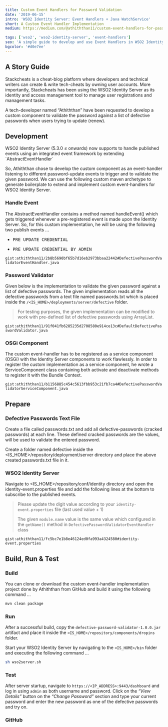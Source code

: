 ```yaml
---
title: Custom Event Handlers for Password Validation
date: '2019-06-15'
intro: 'WSO2 Identity Server: Event Handlers + Java WatchService'
short: A Custom Event Handler Implementation
medium: https://medium.com/@athiththan11/custom-event-handlers-for-password-validation-f5840f0cc60f

tags: ['wso2', 'wso2-identity-server', 'event-handlers']
seo: 'A simple guide to develop and use Event Handlers in WSO2 Identity Server'
bgcolor: '#d0e7ee'
---
```


## A Story Guide

Stackcheats is a cheat-blog platform where developers and technical writers can create & write tech-cheats by owning user accounts. More importantly, Stackcheats has been using the WSO2 Identity Server as its identity and access management tool to manage user registrations and management tasks.

A tech-developer named “Athiththan” have been requested to develop a custom component to validate the password against a list of defective passwords when users trying to update (renew).

## Development

<p class="quote text-secondary">
    WSO2 Identity Server (5.3.0 ≤ onwards) now supports to handle published events using an integrated event framework by extending `AbstractEventHandler`
</p>

So, Athiththan chose to develop the custom component as an event-handler listening to different password-update events to trigger and to validate the given password.
We can use the following custom maven archetype to generate boilerplate to extend and implement custom event-handlers for WSO2 Identity Server.

### Handle Event

The AbstractEventHandler contains a method named handleEvent() which gets triggered whenever a pre-registered event is made upon the Identity Server. So, for this custom implementation, he will be using the following two publish events …

- <pre>PRE_UPDATE_CREDENTIAL</pre>
- <pre>PRE_UPDATE_CREDENTIAL_BY_ADMIN</pre>

`gist:athiththan11/2b8b5690bf65b7d16eb2973bbaa22442#DefectivePasswordValidatorEventHandler.java`

### Password Validator

Given below is the implementation to validate the given password against a list of defective passwords. The given implementation reads all the defective passwords from a text file named passwords.txt which is placed inside the `/<IS_HOME>/deployments/server/defective` folder.

> For testing purposes, the given implementation can be modified to work with pre-defined list of defective passwords using ArrayList.

`gist:athiththan11/91f041fb6285235d2708580e914ce13c#DefaultDefectivePasswordValidator.java`

### OSGi Component

The custom event-handler has to be registered as a service component (OSGi) with the Identity Server components to work flawlessly. In order to register the custom implementation as a service component, he wrote a ServiceComponent class containing both activate and deactivate methods to register it with the Bundle Context.

`gist:athiththan11/b1156885c454c5613fbb953c21fb7ca4#DefectivePasswordValidatorServiceComponent.java`

## Prepare

### Defective Passwords Text File

Create a file called passwords.txt and add all defective-passwords (cracked passwords) at each line. These defined cracked passwords are the values, will be used to validate the entered password.

Create a folder named defective inside the <IS_HOME>/repository/deployment/server directory and place the above created passwords.txt file in it.

### WSO2 Identity Server

Navigate to <IS_HOME>/repository/conf/identity directory and open the identity-event.properties file and add the following lines at the bottom to subscribe to the published events.

> Please update the digit value according to your `identity-event.properties` file (last used value + 1)
>
> The given `module.name` value is the same value which configured in the `getName()` method in `DefectivePasswordValidatorEventHandler` class

`gist:athiththan11/fc5bc7e1b8e46124ed0fa993a4324580#identity-event.properties`

## Build, Run & Test

### Build

You can clone or download the custom event-handler implementation project done by Athiththan from GitHub and build it using the following command …

```bash
mvn clean package
```

### Run

After a successful build, copy the `defective-password-validator-1.0.0.jar` artifact and place it inside the `<IS_HOME>/repository/components/dropins` folder.

Start your WSO2 Identity Server by navigating to the `<IS_HOME>/bin` folder and executing the following command …

```bash
sh wso2server.sh
```

### Test

After server startup, navigate to `https://<IP_ADDRESS>:9443/dashboard` and log in using `admin` as both username and password. Click on the _“View Details”_ button on the _“Change Password”_ section and type your current password and enter the new password as one of the defective passwords and try on.

### GitHub

<Reference 
    title="Defective Password Validator" 
    description="Defective password validation using WSO2 Event Handlers extension"
    hyperlink="https://github.com/athiththan11/Defective-Password-Validator" 
/>

